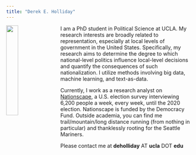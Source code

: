 ```yaml
---
title: "Derek E. Holliday"
---
```


<link rel="stylesheet" href="styles.css" type="text/css">

<img src="images/derek_1.jpg" style="width:25%; margin-right: 20px" align="left">

I am a PhD student in Political Science at UCLA. My research interests are broadly related to representation, especially at local levels of government in the United States. Specifically, my research aims to determine the degree to which national-level politics influence local-level decisions and quantify the consequences of such nationalization. I utilize methods involving big data, machine learning, and text-as-data. 

Currently, I work as a research analyst on <a href="https://www.voterstudygroup.org/nationscape" target="_blank">Nationscape</a>, a U.S. election survey interviewing 6,200 people a week, every week, until the 2020 election. Nationscape is funded by the Democracy Fund. Outside academia, you can find me trail/mountain/long distance running (from nothing in particular) and thanklessly rooting for the Seattle Mariners.

Please contact me at **deholliday** AT **ucla** DOT **edu**